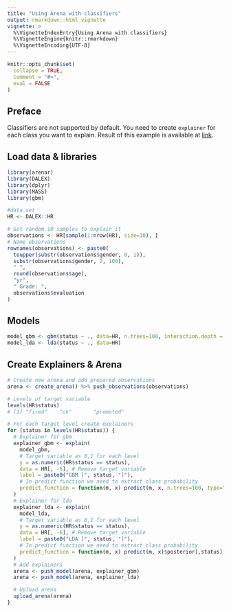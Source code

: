 ```yaml
---
title: "Using Arena with classifiers"
output: rmarkdown::html_vignette
vignette: >
  %\VignetteIndexEntry{Using Arena with classifiers}
  %\VignetteEngine{knitr::rmarkdown}
  %\VignetteEncoding{UTF-8}
---
```


```r
knitr::opts_chunk$set(
  collapse = TRUE,
  comment = "#>",
  eval = FALSE
)
```

## Preface
Classifiers are not supported by default. You need to create `explainer` for each class you want to explain.
Result of this example is available at [link](https://arena.drwhy.ai/?data=https://gist.githubusercontent.com/piotrpiatyszek/42841017d32d89e1ca9ca0c89da94b88/raw/052bbed2b8a519e833663940225f16792cf337ca/data.json).

## Load data & libraries
```r
library(arenar)
library(DALEX)
library(dplyr)
library(MASS)
library(gbm)

#data set
HR <- DALEX::HR

# Get random 10 samples to explain it
observations <- HR[sample(1:nrow(HR), size=10), ]
# Name observations
rownames(observations) <- paste0(
  toupper(substr(observations$gender, 0, 1)),
  substr(observations$gender, 2, 100),
  " ",
  round(observations$age),
  "yr",
  " Grade: ",
  observations$evaluation
)
```

## Models
```r
model_gbm <- gbm(status ~ ., data=HR, n.trees=100, interaction.depth = 3)
model_lda <- lda(status ~ ., data=HR)
```

## Create Explainers & Arena
```r
# Create new arena and add prepared observations
arena <- create_arena() %>% push_observations(observations)

# Levels of target variable
levels(HR$status)
# [1] "fired"    "ok"       "promoted"

# For each target level create explainers
for (status in levels(HR$status)) {
  # Explainer for gbm
  explainer_gbm <- explain(
    model_gbm,
    # Target variable as 0,1 for each level
    y = as.numeric(HR$status == status),
    data = HR[, -6], # Remove target variable
    label = paste0("GBM [", status, "]"),
    # In predict function we need to extract class probability
    predict_function = function(m, x) predict(m, x, n.trees=100, type="response")[,status,]
  )
  # Explainer for lda
  explainer_lda <- explain(
    model_lda,
    # Target variable as 0,1 for each level
    y = as.numeric(HR$status == status),
    data = HR[, -6], # Remove target variable
    label = paste0("LDA [", status, "]"),
    # In predict function we need to extract class probability
    predict_function = function(m, x) predict(m, x)$posterior[,status]
  )
  # Add explainers
  arena <- push_model(arena, explainer_gbm)
  arena <- push_model(arena, explainer_lda)

  # Upload arena
  upload_arena(arena)
}
```
